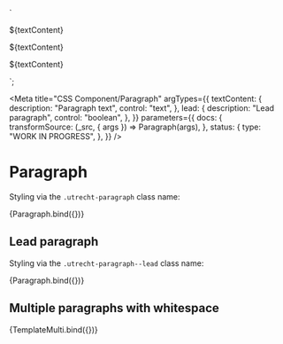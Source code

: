 <!-- @license CC0-1.0 -->


  `<p class="utrecht-paragraph utrecht-paragraph--lead">${textContent}</p>
<p class="utrecht-paragraph">${textContent}</p>
<p class="utrecht-paragraph">${textContent}</p>`;

<Meta
  title="CSS Component/Paragraph"
  argTypes={{
    textContent: {
      description: "Paragraph text",
      control: "text",
    },
    lead: {
      description: "Lead paragraph",
      control: "boolean",
    },
  }}
  parameters={{
    docs: {
      transformSource: (_src, { args }) => Paragraph(args),
    },
    status: {
      type: "WORK IN PROGRESS",
    },
  }}
/>

# Paragraph

Styling via the `.utrecht-paragraph` class name:

<Canvas>
  <Story
    name="Paragraph"
    args={{
      ...defaultArgs,
      textContent:
        "Lorem ipsum dolor sit amet, consectetur adipiscing elit, sed do eiusmod tempor incididunt ut labore et dolore magna aliqua. Ut enim ad minim veniam, quis nostrud exercitation ullamco laboris nisi ut aliquip ex ea commodo consequat. Duis aute irure dolor in reprehenderit in voluptate velit esse cillum dolore eu fugiat nulla pariatur. Excepteur sint occaecat cupidatat non proident, sunt in culpa qui officia deserunt mollit anim id est laborum.",
    }}
  >
    {Paragraph.bind({})}
  </Story>
</Canvas>

<ArgsTable story="Paragraph" />

## Lead paragraph

Styling via the `.utrecht-paragraph--lead` class name:

<Canvas>
  <Story
    name="Lead paragraph"
    args={{
      lead: true,
      textContent:
        "Lorem ipsum dolor sit amet, consectetur adipiscing elit, sed do eiusmod tempor incididunt ut labore et dolore magna aliqua. Ut enim ad minim veniam, quis nostrud exercitation ullamco laboris nisi ut aliquip ex ea commodo consequat. Duis aute irure dolor in reprehenderit in voluptate velit esse cillum dolore eu fugiat nulla pariatur. Excepteur sint occaecat cupidatat non proident, sunt in culpa qui officia deserunt mollit anim id est laborum.",
    }}
  >
    {Paragraph.bind({})}
  </Story>
</Canvas>

## Multiple paragraphs with whitespace

<Canvas>
  <Story
    name="Multiple paragraphs"
    args={{
      textContent:
        "Lorem ipsum dolor sit amet, consectetur adipiscing elit, sed do eiusmod tempor incididunt ut labore et dolore magna aliqua. Ut enim ad minim veniam, quis nostrud exercitation ullamco laboris nisi ut aliquip ex ea commodo consequat. Duis aute irure dolor in reprehenderit in voluptate velit esse cillum dolore eu fugiat nulla pariatur. Excepteur sint occaecat cupidatat non proident, sunt in culpa qui officia deserunt mollit anim id est laborum.",
    }}
  >
    {TemplateMulti.bind({})}
  </Story>
</Canvas>

<ArgsTable story="Paragraph" />
